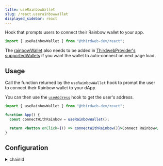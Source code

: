 ```yaml
---
title: useRainbowWallet
slug: /react.userainbowwallet
displayed_sidebar: react
---
```


Hook that prompts users to connect their Rainbow wallet to your app.

```jsx
import { useRainbowWallet } from "@thirdweb-dev/react";
```

The [rainbowWallet](/react/react.rainbowWallet) also needs to be added in [ThirdwebProvider's supportedWallets](/react/react.thirdwebprovider#supportedwallets-optional) if you want the wallet to auto-connect on next page load.

## Usage

Call the function returned by the `useRainbowWallet` hook to prompt the user to connect their Rainbow wallet to your dApp.

You can then use the [`useAddress`](/react/react.useaddress) hook to get the user's address.

```jsx
import { useRainbowWallet } from "@thirdweb-dev/react";

function App() {
  const connectWithRainbow = useRainbowWallet();

  return <button onClick={() => connectWithRainbow()}>Connect Rainbow</button>;
}
```

## Configuration

<details>
  <summary>chainId</summary>
  <div>

To connect to a specific chain when connecting the wallet,
pass the `chainId` in a configuration object as shown below.

This will prompt the user to switch to the given network after they connect.

```jsx
import { useRainbowWallet } from "@thirdweb-dev/react";
import { Dogechain } from "@thirdweb-dev/chains";

function App() {
  const connectWithRainbow = useRainbowWallet();

  return (
    <button
      onClick={() =>
        connectWithRainbow({
          chainId: Dogechain.chainId,
        })
      }
    >
      Connect Wallet
    </button>
  );
}
```

If the chain is not configured in the user&rsquo;s wallet,
you must add this chain in `ThirdwebProvider`&rsquo;s [supportedChains](/react/react.thirdwebprovider#supportedChains) prop:

```jsx
import { Dogechain } from "@thirdweb-dev/chains";
import { ThirdwebProvider } from "@thirdweb-dev/react";

export function YourApp() {
  return (
    <ThirdwebProvider supportedChains={[Dogechain]} clientId="your-client-id">
      <App />
    </ThirdwebProvider>
  );
}
```

</div>
</details>
